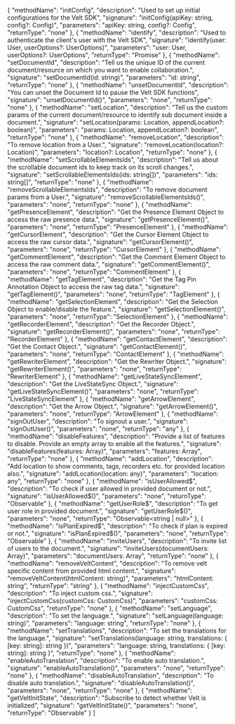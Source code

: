 


 {
   "methodName": "initConfig",
   "description": "Used to set up initial configurations for the Velt SDK",
   "signature": "initConfig(apiKey: string, config?: Config)",
   "parameters": "apiKey: string, config?: Config",
   "returnType": "none"
 },
 {
   "methodName": "identify",
   "description": "Used to authenticate the client's user with the Velt SDK",
   "signature": "identify(user: User, userOptions?: UserOptions)",
   "parameters": "user: User, userOptions?: UserOptions",
   "returnType": "Promise<unknown>"
 },
 {
   "methodName": "setDocumentId",
   "description": "Tell us the unique ID of the current document/resource on which you want to enable collaboration.",
   "signature": "setDocumentId(id: string)",
   "parameters": "id: string",
   "returnType": "none"
 },
 {
   "methodName": "unsetDocumentId",
   "description": "You can unset the Document Id to pause the Velt SDK functions",
   "signature": "unsetDocumentId()",
   "parameters": "none",
   "returnType": "none"
 },
 {
   "methodName": "setLocation",
   "description": "Tell us the custom params of the current document/resource to identify sub document inside a document.",
   "signature": "setLocation(params: Location, appendLocation?: boolean)",
   "parameters": "params: Location, appendLocation?: boolean",
   "returnType": "none"
 },
 {
   "methodName": "removeLocation",
   "description": "To remove location from a User.",
   "signature": "removeLocation(location?: Location)",
   "parameters": "location?: Location",
   "returnType": "none"
 },
 {
   "methodName": "setScrollableElementsIds",
   "description": "Tell us about the scrollable document ids to keep track on its scroll changes.",
   "signature": "setScrollableElementsIds(ids: string[])",
   "parameters": "ids: string[]",
   "returnType": "none"
 },
 {
   "methodName": "removeScrollableElementsIds",
   "description": "To remove document params from a User.",
   "signature": "removeScrollableElementsIds()",
   "parameters": "none",
   "returnType": "none"
 },
 {
   "methodName": "getPresenceElement",
   "description": "Get the Presence Element Object to access the raw presence data.",
   "signature": "getPresenceElement()",
   "parameters": "none",
   "returnType": "PresenceElement"
 },
 {
   "methodName": "getCursorElement",
   "description": "Get the Cursor Element Object to access the raw cursor data.",
   "signature": "getCursorElement()",
   "parameters": "none",
   "returnType": "CursorElement"
 },
 {
   "methodName": "getCommentElement",
   "description": "Get the Comment Element Object to access the raw comment data.",
   "signature": "getCommentElement()",
   "parameters": "none",
   "returnType": "CommentElement"
 },
 {
   "methodName": "getTagElement",
   "description": "Get the Tag Pin Annotation Object to access the raw tag data.",
   "signature": "getTagElement()",
   "parameters": "none",
   "returnType": "TagElement"
 },
 {
   "methodName": "getSelectionElement",
   "description": "Get the Selection Object to enable/disable the feature.",
   "signature": "getSelectionElement()",
   "parameters": "none",
   "returnType": "SelectionElement"
 },
 {
   "methodName": "getRecorderElement",
   "description": "Get the Recorder Object.",
   "signature": "getRecorderElement()",
   "parameters": "none",
   "returnType": "RecorderElement"
 },
 {
   "methodName": "getContactElement",
   "description": "Get the Contact Object.",
   "signature": "getContactElement()",
   "parameters": "none",
   "returnType": "ContactElement"
 },
 {
   "methodName": "getRewriterElement",
   "description": "Get the Rewriter Object.",
   "signature": "getRewriterElement()",
   "parameters": "none",
   "returnType": "RewriterElement"
 },
 {
   "methodName": "getLiveStateSyncElement",
   "description": "Get the LiveStateSync Object.",
   "signature": "getLiveStateSyncElement()",
   "parameters": "none",
   "returnType": "LiveStateSyncElement"
 },
 {
   "methodName": "getArrowElement",
   "description": "Get the Arrow Object.",
   "signature": "getArrowElement()",
   "parameters": "none",
   "returnType": "ArrowElement"
 },
 {
   "methodName": "signOutUser",
   "description": "To signout a user.",
   "signature": "signOutUser()",
   "parameters": "none",
   "returnType": "any"
 },
 {
   "methodName": "disableFeatures",
   "description": "Provide a list of features to disable. Provide an empty array to enable all the features.",
   "signature": "disableFeatures(features: Array<FeatureType>)",
   "parameters": "features: Array<FeatureType>",
   "returnType": "none"
 },
 {
   "methodName": "addLocation",
   "description": "Add location to show comments, tags, recorders etc. for provided location also.",
   "signature": "addLocation(location: any)",
   "parameters": "location: any",
   "returnType": "none"
 },
 {
   "methodName": "isUserAllowed$",
   "description": "To check if user allowed in provided document or not.",
   "signature": "isUserAllowed$()",
   "parameters": "none",
   "returnType": "Observable<boolean>"
 },
 {
   "methodName": "getUserRole$",
   "description": "To get user role in provided document.",
   "signature": "getUserRole$()",
   "parameters": "none",
   "returnType": "Observable<string | null>"
 },
 {
   "methodName": "isPlanExpired$",
   "description": "To check if plan is expired or not.",
   "signature": "isPlanExpired$()",
   "parameters": "none",
   "returnType": "Observable<boolean>"
 },
 {
   "methodName": "inviteUsers",
   "description": "To invite list of users to the document.",
   "signature": "inviteUsers(documentUsers: Array<DocumentUser>)",
   "parameters": "documentUsers: Array<DocumentUser>",
   "returnType": "none"
 },
 {
   "methodName": "removeVeltContent",
   "description": "To remove velt specific content from provided html content.",
   "signature": "removeVeltContent(htmlContent: string)",
   "parameters": "htmlContent: string",
   "returnType": "string"
 },
 {
   "methodName": "injectCustomCss",
   "description": "To inject custom css.",
   "signature": "injectCustomCss(customCss: CustomCss)",
   "parameters": "customCss: CustomCss",
   "returnType": "none"
 },
 {
   "methodName": "setLanguage",
   "description": "To set the language.",
   "signature": "setLanguage(language: string)",
   "parameters": "language: string",
   "returnType": "none"
 },
 {
   "methodName": "setTranslations",
   "description": "To set the translations for the language.",
   "signature": "setTranslations(language: string, translations: { [key: string]: string })",
   "parameters": "language: string, translations: { [key: string]: string }",
   "returnType": "none"
 },
 {
   "methodName": "enableAutoTranslation",
   "description": "To enable auto translation.",
   "signature": "enableAutoTranslation()",
   "parameters": "none",
   "returnType": "none"
 },
 {
   "methodName": "disableAutoTranslation",
   "description": "To disable auto translation.",
   "signature": "disableAutoTranslation()",
   "parameters": "none",
   "returnType": "none"
 },
 {
   "methodName": "getVeltInitState",
   "description": "Subscribe to detect whether Velt is initialized",
   "signature": "getVeltInitState()",
   "parameters": "none",
   "returnType": "Observable<boolean>"
 }
]